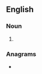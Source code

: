 {{also|Keisters}}
==English==

===Noun===
{{head|en|noun form}}

# {{plural of|en|keister}}

===Anagrams===
* {{anagrams|en|a=eeikrsst|essikert|kiesters|strikees}}